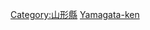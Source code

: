 {{日本行政區劃分類導航|建築物}}
{{Commonscat|Buildings in Yamagata prefecture}}

[[Category:山形縣|Category:山形縣]]
[[Category:日本各都道府縣建築物|Yamagata-ken]]